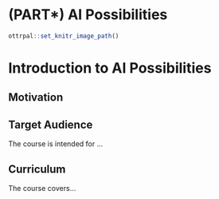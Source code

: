 
# (PART\*) AI Possibilities

```r
ottrpal::set_knitr_image_path()
```

# Introduction to AI Possibilities


## Motivation


## Target Audience  

The course is intended for ...

## Curriculum  

The course covers...

